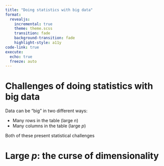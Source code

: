 ```yaml
---
title: "Doing statistics with big data"
format:
  revealjs:
    incremental: true
    theme: theme.scss
    transition: fade
    background-transition: fade
    highlight-style: a11y
code-link: true
execute:
  echo: true
  freeze: auto
---
```




# Challenges of doing statistics with big data

Data can be "big" in two different ways:

- Many rows in the table (large $n$)
- Many columns in the table (large $p$)

Both of these present statistical challenges

# Large $p$: the curse of dimensionality





